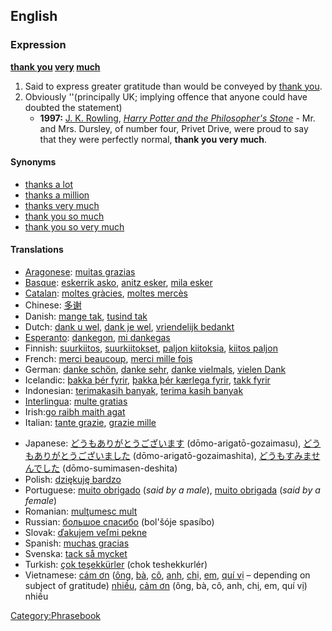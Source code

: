 ==English==

===Expression===
'''[[thank you]] [[very]] [[much]]'''

# Said to express greater gratitude than would be conveyed by [[thank you]].
#Obviously ''(principally UK; implying offence that anyone could have doubted the statement)
#*'''1997:''' [[w:J. K. Rowling|J. K. Rowling]], ''[[w:Harry Potter and the Philosopher's Stone|Harry Potter and the Philosopher's Stone]]'' - Mr. and Mrs. Dursley, of number four, Privet Drive, were proud to say that they were perfectly normal, '''thank you very much'''.

====Synonyms====
*[[thanks a lot]]
*[[thanks a million]]
*[[thanks very much]]
*[[thank you so much]]
*[[thank you so very much]]

====Translations====
{{top}}
*[[Aragonese]]: [[muitas grazias]]
*[[Basque]]: [[eskerrik asko]], [[anitz esker]], [[mila esker]]
*[[Catalan]]: [[moltes gràcies]], [[moltes mercès]]
*Chinese: [[多谢]]
*Danish: [[mange tak]], [[tusind tak]]
*Dutch: [[dank u wel]], [[dank je wel]], [[vriendelijk bedankt]]
*[[Esperanto]]: [[dankegon]], [[mi dankegas]]
*Finnish: [[suurkiitos]], [[suurkiitokset]], [[paljon kiitoksia]], [[kiitos paljon]]
*French: [[merci beaucoup]], [[merci mille fois]]
*German: [[danke schön]], [[danke sehr]], [[danke vielmals]], [[vielen Dank]]
*Icelandic: [[þakka þér fyrir]], [[þakka þér kærlega fyrir]], [[takk fyrir]]
*Indonesian: [[terimakasih banyak]], [[terima kasih banyak]]
*[[Interlingua]]: [[multe gratias]]
*Irish:[[go raibh maith agat]]
*Italian: [[tante grazie]], [[grazie mille]] <!--[sic]-->
{{mid}}
*Japanese: [[どうもありがとうございます]] (dōmo-arigatō-gozaimasu), [[どうもありがとうございました]] (dōmo-arigatō-gozaimashita), [[どうもすみませんでした]] (dōmo-sumimasen-deshita)
*Polish: [[dziękuję bardzo]]
*Portuguese: [[muito obrigado]] (''said by a male''), [[muito obrigada]] (''said by a female'')
*Romanian: [[mulţumesc mult]]
*Russian: [[большое спасибо]] (bol'šóje spasíbo)
*Slovak: [[ďakujem veľmi pekne]]
*Spanish: [[muchas gracias]]
*Svenska: [[tack så mycket]]
*Turkish: [[çok teşekkürler]] (chok teshekkurlér)
*Vietnamese: [[cám ơn]] ([[ông]], [[bà#Vietnamese|bà]], [[cô#Vietnamese|cô]], [[anh#Vietnamese|anh]], [[chị]], [[em#Vietnamese|em]], [[quí vị]] &ndash; depending on subject of gratitude) [[nhiều]], [[cảm ơn]] (ông, bà, cô, anh, chị, em, quí vị) nhiều
{{bottom}}

[[Category:Phrasebook]]